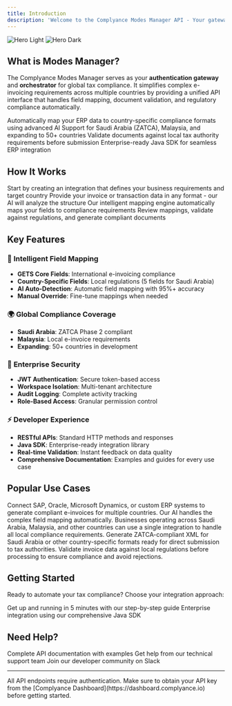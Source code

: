 ```yaml
---
title: Introduction
description: 'Welcome to the Complyance Modes Manager API - Your gateway to global tax compliance automation'
---
```


<img
  className="block dark:hidden"
  src="/images/hero-light.svg"
  alt="Hero Light"
/>
<img
  className="hidden dark:block"
  src="/images/hero-dark.svg"
  alt="Hero Dark"
/>

## What is Modes Manager?

The Complyance Modes Manager serves as your **authentication gateway** and **orchestrator** for global tax compliance. It simplifies complex e-invoicing requirements across multiple countries by providing a unified API interface that handles field mapping, document validation, and regulatory compliance automatically.

<CardGroup cols={2}>
  <Card
    title="AI-Powered Mapping"
    icon="brain"
    href="/concepts/field-mapping"
  >
    Automatically map your ERP data to country-specific compliance formats using advanced AI
  </Card>
  <Card
    title="Multi-Country Support"
    icon="globe"
    href="/concepts/document-types"
  >
    Support for Saudi Arabia (ZATCA), Malaysia, and expanding to 50+ countries
  </Card>
  <Card
    title="Real-time Validation"
    icon="shield"
    href="/api-reference/integrations/validate"
  >
    Validate documents against local tax authority requirements before submission
  </Card>
  <Card
    title="Java SDK Ready"
    icon="code"
    href="/sdk/installation"
  >
    Enterprise-ready Java SDK for seamless ERP integration
  </Card>
</CardGroup>

## How It Works

<Steps>
  <Step title="Create Integration">
    Start by creating an integration that defines your business requirements and target country
  </Step>
  <Step title="Upload Your Data">
    Provide your invoice or transaction data in any format - our AI will analyze the structure
  </Step>
  <Step title="AI Field Mapping">
    Our intelligent mapping engine automatically maps your fields to compliance requirements
  </Step>
  <Step title="Validate & Submit">
    Review mappings, validate against regulations, and generate compliant documents
  </Step>
</Steps>

## Key Features

### 🤖 **Intelligent Field Mapping**
- **GETS Core Fields**: International e-invoicing compliance
- **Country-Specific Fields**: Local regulations (5 fields for Saudi Arabia)
- **AI Auto-Detection**: Automatic field mapping with 95%+ accuracy
- **Manual Override**: Fine-tune mappings when needed

### 🌍 **Global Compliance Coverage**
- **Saudi Arabia**: ZATCA Phase 2 compliant
- **Malaysia**: Local e-invoice requirements
- **Expanding**: 50+ countries in development

### 🔐 **Enterprise Security**
- **JWT Authentication**: Secure token-based access
- **Workspace Isolation**: Multi-tenant architecture
- **Audit Logging**: Complete activity tracking
- **Role-Based Access**: Granular permission control

### ⚡ **Developer Experience**
- **RESTful APIs**: Standard HTTP methods and responses
- **Java SDK**: Enterprise-ready integration library
- **Real-time Validation**: Instant feedback on data quality
- **Comprehensive Documentation**: Examples and guides for every use case

## Popular Use Cases

<AccordionGroup>
  <Accordion title="ERP System Integration">
    Connect SAP, Oracle, Microsoft Dynamics, or custom ERP systems to generate compliant e-invoices for multiple countries. Our AI handles the complex field mapping automatically.
  </Accordion>

  <Accordion title="Multi-Country E-Invoicing">
    Businesses operating across Saudi Arabia, Malaysia, and other countries can use a single integration to handle all local compliance requirements.
  </Accordion>

  <Accordion title="Tax Authority Submission">
    Generate ZATCA-compliant XML for Saudi Arabia or other country-specific formats ready for direct submission to tax authorities.
  </Accordion>

  <Accordion title="Document Validation">
    Validate invoice data against local regulations before processing to ensure compliance and avoid rejections.
  </Accordion>
</AccordionGroup>

## Getting Started

Ready to automate your tax compliance? Choose your integration approach:

<CardGroup cols={2}>
  <Card
    title="Quick Start Guide"
    icon="rocket"
    href="/quickstart"
  >
    Get up and running in 5 minutes with our step-by-step guide
  </Card>
  <Card
    title="Java SDK Integration"
    icon="coffee"
    href="/sdk/installation"
  >
    Enterprise integration using our comprehensive Java SDK
  </Card>
</CardGroup>

## Need Help?

<CardGroup cols={3}>
  <Card
    title="API Reference"
    icon="book"
    href="/api-reference"
  >
    Complete API documentation with examples
  </Card>
  <Card
    title="Support"
    icon="circle-question"
    href="mailto:support@complyance.io"
  >
    Get help from our technical support team
  </Card>
  <Card
    title="Community"
    icon="users"
    href="https://slack.complyance.io"
  >
    Join our developer community on Slack
  </Card>
</CardGroup>

---

<Note>
All API endpoints require authentication. Make sure to obtain your API key from the [Complyance Dashboard](https://dashboard.complyance.io) before getting started.
</Note> 